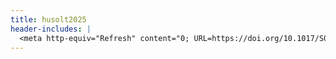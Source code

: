 ```yaml
---
title: husolt2025
header-includes: |
  <meta http-equiv="Refresh" content="0; URL=https://doi.org/10.1017/S0007123424001042">
---
```

